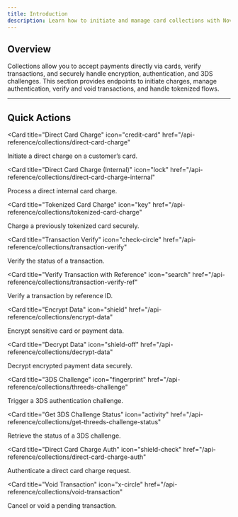 ```yaml
---
title: Introduction
description: Learn how to initiate and manage card collections with Novac.
---
```


## Overview  

Collections allow you to accept payments directly via cards, verify transactions, and securely handle encryption, authentication, and 3DS challenges. This section provides endpoints to initiate charges, manage authentication, verify and void transactions, and handle tokenized flows.  

---

## Quick Actions  

<CardGroup cols={2}>

<Card
  title="Direct Card Charge"
  icon="credit-card"
  href="/api-reference/collections/direct-card-charge"
>
  Initiate a direct charge on a customer’s card.
</Card>

<Card
  title="Direct Card Charge (Internal)"
  icon="lock"
  href="/api-reference/collections/direct-card-charge-internal"
>
  Process a direct internal card charge.
</Card>

<Card
  title="Tokenized Card Charge"
  icon="key"
  href="/api-reference/collections/tokenized-card-charge"
>
  Charge a previously tokenized card securely.
</Card>

<Card
  title="Transaction Verify"
  icon="check-circle"
  href="/api-reference/collections/transaction-verify"
>
  Verify the status of a transaction.
</Card>

<Card
  title="Verify Transaction with Reference"
  icon="search"
  href="/api-reference/collections/transaction-verify-ref"
>
  Verify a transaction by reference ID.
</Card>

<Card
  title="Encrypt Data"
  icon="shield"
  href="/api-reference/collections/encrypt-data"
>
  Encrypt sensitive card or payment data.
</Card>

<Card
  title="Decrypt Data"
  icon="shield-off"
  href="/api-reference/collections/decrypt-data"
>
  Decrypt encrypted payment data securely.
</Card>

<Card
  title="3DS Challenge"
  icon="fingerprint"
  href="/api-reference/collections/threeds-challenge"
>
  Trigger a 3DS authentication challenge.
</Card>

<Card
  title="Get 3DS Challenge Status"
  icon="activity"
  href="/api-reference/collections/get-threeds-challenge-status"
>
  Retrieve the status of a 3DS challenge.
</Card>

<Card
  title="Direct Card Charge Auth"
  icon="shield-check"
  href="/api-reference/collections/direct-card-charge-auth"
>
  Authenticate a direct card charge request.
</Card>

<Card
  title="Void Transaction"
  icon="x-circle"
  href="/api-reference/collections/void-transaction"
>
  Cancel or void a pending transaction.
</Card>

</CardGroup>
